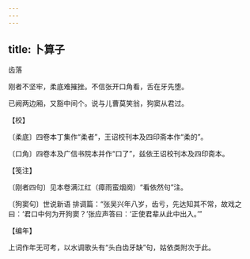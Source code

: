 ```yaml
---
---
---
```

title: 卜算子
---



齿落





刚者不坚牢，柔底难摧挫。不信张开口角看，舌在牙先堕。

已阙两边厢，又豁中间个。说与儿曹莫笑翁，狗窦从君过。





【校】


〔柔底〕四卷本丁集作“柔者”，王诏校刊本及四印斋本作“柔的”。

〔口角〕四卷本及广信书院本并作“口了”，兹依王诏校刊本及四印斋本。





【笺注】


〔刚者四句〕见本卷满江红（瘴雨蛮烟阕）“看依然句”注。

〔狗窦句〕世说新语 排调篇：“张吴兴年八岁，齿亏，先达知其不常，故戏之曰：‘君口中何为开狗窦？’张应声答曰：‘正使君辈从此中出入。’”





【编年】


上词作年无可考，以水调歌头有“头白齿牙缺”句，姑依类附次于此。